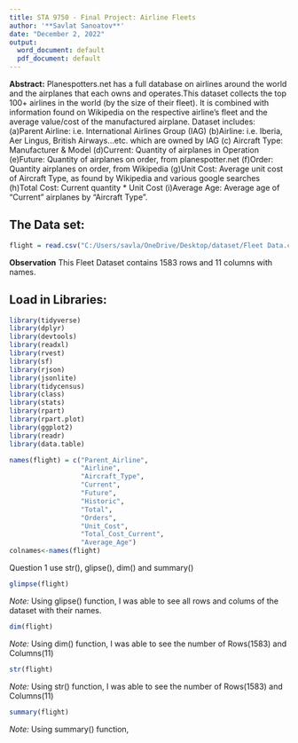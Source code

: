 ---
title: STA 9750 - Final Project: Airline Fleets 
author: '**Savlat Sanoatov**'
date: "December 2, 2022"
output:
  word_document: default
  pdf_document: default
---

**Abstract:** Planespotters.net has a full database on airlines around the world and the airplanes that each owns and operates.This dataset collects the top 100+ airlines in the world (by the size of their fleet). It is combined with information found on Wikipedia on the respective airline's fleet and the average value/cost of the manufactured airplane. Dataset includes: (a)Parent Airline: i.e. International Airlines Group (IAG) (b)Airline: i.e. Iberia, Aer Lingus, British Airways…etc. which are owned by IAG (c) Aircraft Type: Manufacturer & Model (d)Current: Quantity of airplanes in Operation (e)Future: Quantity of airplanes on order, from planespotter.net (f)Order: Quantity airplanes on order, from Wikipedia (g)Unit Cost: Average unit cost of Aircraft Type, as found by Wikipedia and various google searches (h)Total Cost: Current quantity * Unit Cost (i)Average Age: Average age of "Current" airplanes by "Aircraft Type".

## The Data set:
```{r}
flight = read.csv("C:/Users/savla/OneDrive/Desktop/dataset/Fleet Data.csv")
```

**Observation** This Fleet Dataset contains 1583 rows and 11 columns with names.

## Load in Libraries:

```{r results='hide'}
library(tidyverse)
library(dplyr)
library(devtools)
library(readxl)
library(rvest)
library(sf)
library(rjson)
library(jsonlite)
library(tidycensus)
library(class)
library(stats)
library(rpart)
library(rpart.plot)
library(ggplot2)
library(readr)
library(data.table)
```


```{r}
names(flight) = c("Parent_Airline",
                  "Airline",
                  "Aircraft_Type",
                  "Current",
                  "Future",
                  "Historic",
                  "Total",
                  "Orders",
                  "Unit_Cost",
                  "Total_Cost_Current",
                  "Average_Age")
colnames<-names(flight)
```

Question 1 use str(), glipse(), dim() and summary()
```{r results='hide'}
glimpse(flight)
```
*Note:* Using glipse() function, I was able to see all rows and colums of the dataset with their names.

```{r results='hide'}
dim(flight)
```
*Note:* Using dim() function, I was able to see the number of Rows(1583) and Columns(11) 

```{r results='hide'}
str(flight)
```
*Note:* Using str() function, I was able to see the number of Rows(1583) and Columns(11) 

```{r results='hide'}
summary(flight)
```
*Note:* Using summary() function, 












